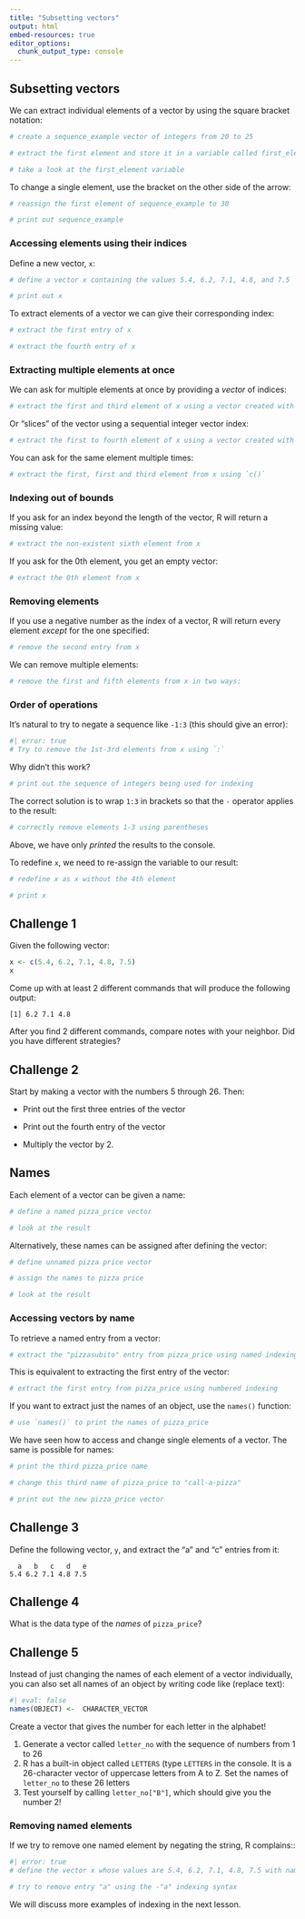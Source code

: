 ```yaml
---
title: "Subsetting vectors"
output: html
embed-resources: true
editor_options: 
  chunk_output_type: console
---
```



## Subsetting vectors


We can extract individual elements of a vector by using the square bracket notation:

```r
# create a sequence_example vector of integers from 20 to 25

# extract the first element and store it in a variable called first_element

# take a look at the first_element variable

```

To change a single element, use the bracket on the other side of the arrow:

```r
# reassign the first element of sequence_example to 30

# print out sequence_example

```
 
 
 
 
 
 



### Accessing elements using their indices

Define a new vector, `x`:

```r
# define a vector x containing the values 5.4, 6.2, 7.1, 4.8, and 7.5

# print out x

```



To extract elements of a vector we can give their corresponding index:

```r
# extract the first entry of x

```

```r
# extract the fourth entry of x

```





### Extracting multiple elements at once

We can ask for multiple elements at once by providing a *vector* of indices:

```r
# extract the first and third element of x using a vector created with `c()`

```






Or "slices" of the vector using a sequential integer vector index:

```r
# extract the first to fourth element of x using a vector created with `:`

```





You can ask for the same element multiple times:

```r
# extract the first, first and third element from x using `c()`

```



### Indexing out of bounds

If you ask for an index beyond the length of the vector, R will return a missing value:

```r
# extract the non-existent sixth element from x

```







If you ask for the 0th element, you get an empty vector:

```r
# extract the 0th element from x

```






### Removing elements

If you use a negative number as the index of a vector, R will return every element *except* for the one specified:

```r
# remove the second entry from x

```

We can remove multiple elements:

```r
# remove the first and fifth elements from x in two ways:

```






### Order of operations


It's natural to try to negate a sequence like `-1:3` (this should give an error):

```r
#| error: true
# Try to remove the 1st-3rd elements from x using `:`

```


Why didn't this work?


```r
# print out the sequence of integers being used for indexing

```




The correct solution is to wrap `1:3` in brackets so that the `-` operator applies to the result:

```r
# correctly remove elements 1-3 using parentheses

```







Above, we have only *printed* the results to the console. 

To redefine `x`, we need to re-assign the variable to our result:

```r
# redefine x as x without the 4th element

# print x

```

::: {.callout}
## Challenge 1

Given the following vector:
```r
x <- c(5.4, 6.2, 7.1, 4.8, 7.5)
x
```

Come up with at least 2 different commands that will produce the following output:

```verbatim
[1] 6.2 7.1 4.8
```


After you find 2 different commands, compare notes with your neighbor. Did you have different strategies?

:::



::: {.callout}
## Challenge 2

Start by making a vector with the numbers 5 through 26. Then:

- Print out the first three entries of the vector

- Print out the fourth entry of the vector

- Multiply the vector by 2.

:::













## Names

Each element of a vector can be given a name:

```r
# define a named pizza_price vector 

# look at the result

```




Alternatively, these names can be assigned after defining the vector:

```r
# define unnamed pizza price vector

# assign the names to pizza price

# look at the result

```









### Accessing vectors by name


To retrieve a named entry from a vector:

```r
# extract the "pizzasubito" entry from pizza_price using named indexing

```

This is equivalent to extracting the first entry of the vector:

```r
# extract the first entry from pizza_price using numbered indexing

```







If you want to extract just the names of an object, use the `names()` function:

```r
# use `names()` to print the names of pizza_price

```








We have seen how to access and change single elements of a vector. The same is
possible for names:

```r
# print the third pizza_price name

# change this third name of pizza_price to "call-a-pizza"

# print out the new pizza_price vector

```



::: {.callout}
## Challenge 3

Define the following vector, `y`, and extract the "a" and "c" entries from it:

```verbatim
  a   b   c   d   e 
5.4 6.2 7.1 4.8 7.5 
```



:::




::: {.callout}
## Challenge 4

What is the data type of the *names* of `pizza_price`? 

:::




::: {.callout}

## Challenge 5

Instead of just changing the names of each element of a vector individually, you can
also set all names of an object by writing code like (replace <ALL CAPS> text):

```r
#| eval: false
names(OBJECT) <-  CHARACTER_VECTOR
```

Create a vector that gives the number for each letter in the alphabet!

1. Generate a vector called `letter_no` with the sequence of numbers from 1 to 26
2. R has a built-in object called `LETTERS` (type `LETTERS` in the console. It is a 26-character vector of uppercase letters from  A to Z. Set the names of `letter_no` to these 26 letters
3. Test yourself by calling `letter_no["B"]`, which should give you the number 2!
  
:::










### Removing named elements

If we try to remove one named element by negating the string, R complains::

```r
#| error: true
# define the vector x whose values are 5.4, 6.2, 7.1, 4.8, 7.5 with names a-e

# try to remove entry "a" using the -"a" indexing syntax

```



We will discuss more examples of indexing in the next lesson.